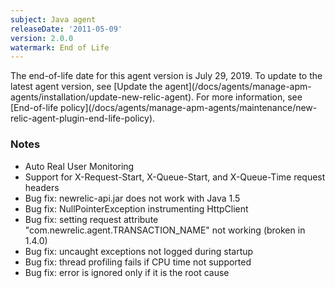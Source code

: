 ```yaml
---
subject: Java agent
releaseDate: '2011-05-09'
version: 2.0.0
watermark: End of Life
---
```


<Callout variant="important">
  The end-of-life date for this agent version is July 29, 2019. To update to the latest agent version, see [Update the agent](/docs/agents/manage-apm-agents/installation/update-new-relic-agent). For more information, see [End-of-life policy](/docs/agents/manage-apm-agents/maintenance/new-relic-agent-plugin-end-life-policy).
</Callout>

### Notes

* Auto Real User Monitoring
* Support for X-Request-Start, X-Queue-Start, and X-Queue-Time request headers
* Bug fix: newrelic-api.jar does not work with Java 1.5
* Bug fix: NullPointerException instrumenting HttpClient
* Bug fix: setting request attribute "com.newrelic.agent.TRANSACTION_NAME" not working (broken in 1.4.0)
* Bug fix: uncaught exceptions not logged during startup
* Bug fix: thread profiling fails if CPU time not supported
* Bug fix: error is ignored only if it is the root cause
